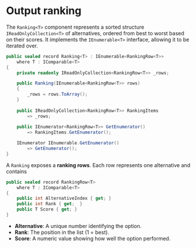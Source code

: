 ﻿---
sidebar_position: 5
---

# Output ranking

The `Ranking<T>` component represents a sorted structure ``IReadOnlyCollection<T>`` of alternatives,
ordered from best to worst based on their scores. It implements the `IEnumerable<T>` interface,
allowing it to be iterated over.

```csharp showLineNumbers
public sealed record Ranking<T> : IEnumerable<RankingRow<T>> 
    where T : IComparable<T>
{
    private readonly IReadOnlyCollection<RankingRow<T>> _rows;

    public Ranking(IEnumerable<RankingRow<T>> rows)
    {
        _rows = rows.ToArray();
    }
    
    public IReadOnlyCollection<RankingRow<T>> RankingItems 
        => _rows;
    
    public IEnumerator<RankingRow<T>> GetEnumerator()
        => RankingItems.GetEnumerator();

    IEnumerator IEnumerable.GetEnumerator()
        => GetEnumerator();
}
```

A `Ranking` exposes a **ranking rows**. Each row represents one alternative and contains

```csharp showLineNumbers
public sealed record RankingRow<T>
    where T : IComparable<T>
{
    public int AlternativeIndex { get; }
    public int Rank { get;  }
    public T Score { get; }
}
```

- **Alternative**: A unique number identifying the option.
- **Rank**: The position in the list (1 = best).
- **Score**: A numeric value showing how well the option performed.

